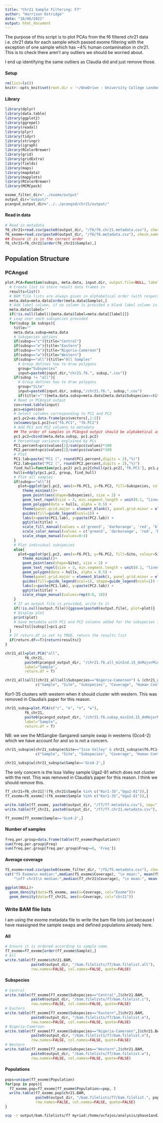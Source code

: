 ```yaml
---
title: "Chr21 Sample Filtering: F7"
author: "Harrison Ostridge"
date: "16/06/2021"
output: html_document
---
```


The purpose of this script  is to plot PCAs from the f6 filtered chr21 data i.e. chr21 data for each sample which passed exome filtering with the exception of one sample which has ~4% human contamination in chr21. This is to check there aren't any outliers we should be worried about.

I end up identifying the same outliers as Claudia did and just remove those.

#### Setup
```r
rm(list=ls())
knitr::opts_knit$set(root.dir = '~/OneDrive - University College London/Projects/Ostridge_PanAf/sample_filtering/chr21/') 
```

#### Library
```r
library(dplyr)
library(data.table)
library(ggplot2)
library(ggrepel)
library(readxl)
library(plyr)
library(tidyr)
library(stringr)
library(igraph)
library(RColorBrewer)
library(grid) 
library(gridExtra)
library(fields)
library(maps)
library(mapdata)
library(mapplots)
library(RColorBrewer)
library(MCMCpack)

exome_filter_dir="../exome/output"
output_dir="output/"
pcangsd_output_dir="../../pcangsd/chr21/output/"
```

#### Read in data

```r
# Read in metadata
f6_chr21=read.csv(paste0(output_dir, "/f6/f6.chr21.metadata.csv"), check.names = FALSE)
f6_exome=read.csv(paste0(output_dir, "/f6/f6.metadata.csv"), check.names = FALSE)
## Ensure it is in the correct order
f6_chr21=f6_chr21[order(f6_chr21$Sample),]
```

## Population Structure

### PCAngsd

```r
plot.PCA=function(subsps, meta.data, input.dir, output.file=NULL, label=NULL, return.df=FALSE){
  # Create list to store result data frames in
  results=list()
  # BAM file lists are always given in alphabetical order (with respect to sample name) so it is important to ensure the samples are in this order
  meta.data=meta.data[order(meta.data$Sample),]
  # Add label column, if no column is provided a blank label column is used
  meta.data$label=''
  if(!is.null(label)){meta.data$label=meta.data[[label]]}
  # Loop over each subspecies provided
  for(subsp in subsps){
    title=""
    meta.data.subsp=meta.data
    # Subspecies options
    if(subsp=="c"){title="Central"}
    if(subsp=="e"){title="Eastern"}
    if(subsp=="n"){title="Nigeria-Cameroon"}
    if(subsp=="w"){title="Western"}
    if(subsp=="all"){title="All Samples"
      # Group defines how to draw polygons
      group="Subspecies"
      input=paste0(input.dir,"chr21.f6.", subsp,".cov")}
    if(subsp != "all"){
      # Group defines how to draw polygons
      group="Site"
      input=paste0(input.dir, subsp,"/chr21.f6.", subsp,".cov")
      if(title!=""){meta.data.subsp=meta.data[meta.data$Subspecies==title,]}}
    # Read in PCAngsd output
    cov=read.table(input)
    pcs=eigen(cov)
    # Select columns corresponding to PC1 and PC2
    pc1.pc2=as.data.frame(pcs$vectors[,1:2])
    colnames(pc1.pc2)=c("f6.PC1", "f6.PC2")
    # Add PC1 and PC2 columns to metadata
    ## The order of samples in PCAngsd output should be alphabetical as the BAM file lists were written in this order
    pc1.pc2=cbind(meta.data.subsp, pc1.pc2)
    # Percentage variance explained by PCs
    PC1.percent=pcs$values[1]/sum(pcs$values)*100
    PC2.percent=pcs$values[2]/sum(pcs$values)*100
    # Plot
    PC1.lab=paste("PC1 (", round(PC1.percent,digits = 2),"%)")
    PC2.lab=paste("PC2 (", round(PC2.percent,digits = 2),"%)")
    find_hull=function(pc1.pc2) pc1.pc2[chull(pc1.pc2[,'f6.PC1'], pc1.pc2[,'f6.PC2']), ]
    hulls=ddply(pc1.pc2, group, find_hull)
    # Plot all samples
    if(subsp=="all"){
      plot=ggplot(pc1.pc2, aes(x=f6.PC1, y=f6.PC2, fill=Subspecies, colour=Subspecies, label = label)) +
        theme_minimal()+ 
        geom_point(aes(shape=Subspecies), size = 2) + 
        geom_text_repel(size = 3, min.segment.length = unit(0.1, "lines"), show.legend = FALSE) +
        geom_polygon(data = hulls, alpha = 0.5) + 
        theme(panel.grid.major = element_blank(), panel.grid.minor = element_blank(), legend.key.size = unit(0.4, "cm"), plot.title = element_text(hjust = 0.5)) +
        guides(fill=guide_legend(ncol=1)) + 
        labs(x=paste(PC1.lab), y=paste(PC2.lab)) + 
        ggtitle(title) +
        scale_fill_manual(values = c('green3', 'darkorange', 'red', 'blue')) +
        scale_color_manual(values = c('green3', 'darkorange', 'red', 'blue')) +
        scale_shape_manual(values=0:4)
    }
    # Plot individual subspecies
    else{
      plot=ggplot(pc1.pc2, aes(x=f6.PC1, y=f6.PC2, fill=Site, colour=Site, label = label)) +
        theme_minimal()+ 
        geom_point(aes(shape=Site), size = 2) + 
        geom_text_repel(size = 3, min.segment.length = unit(0.1, "lines"), show.legend = FALSE) +
        geom_polygon(data = hulls, alpha = 0.5) + 
        theme(panel.grid.major = element_blank(), panel.grid.minor = element_blank(), legend.key.size = unit(0.4, "cm"), plot.title = element_text(hjust = 0.5)) +
        guides(fill=guide_legend(ncol=1), shape=guide_legend(ncol=1)) + 
        labs(x=paste(PC1.lab), y=paste(PC2.lab)) + 
        ggtitle(title) +
        scale_shape_manual(values=rep(0:6, 10))
    }
    # If an output file is provided, write to it
    if(!is.null(output.file)){ggsave(paste0(output.file), plot=plot)}
    # Display plot
    print(plot)
    # Save metadata with PC1 and PC2 columns added for the subspecies in results list
    results[[subsp]]=pc1.pc2
  }
  # If return.df is set to TRUE, return the results list
  if(return.df==T){return(results)}
}
```

```r
chr21_all=plot.PCA("all", 
         f6_chr21,
         paste0(pcangsd_output_dir, "/chr21.f6.all_minInd.15_doMajorMinor.1_HWE.p.1e-3_snp.p.1e-6_minMAF.0.01/"),
         label="Sample",
         return.df = T)
```


```r
chr21_all$all[(chr21_all$all$Subspecies=="Nigeria-Cameroon") & (chr21_all$all$f6.PC2>0), 
              c("Sample", "Site", "Subspecies", "Coverage", "Human Contamination from Chr21")]
```

Kor1-35 clusters with western when it should cluster with western. This was removed in Claudia's paper for this reason. 

```r
chr21_subsp=plot.PCA(c("c", "e", "n", "w"), 
         f6_chr21,
         paste0(pcangsd_output_dir, "/chr21.f6.subsp_minInd.15_doMajorMinor.1_HWE.p.1e-3_snp.p.1e-6_minMAF.0.01/"),
         label="Sample",
         return.df = T)
```

NB: we see the MtSangbe-Sangaredi sample swap in westerns (Gco4-2) which we have account for and so is not a concern.

```r
chr21_subsp$e[chr21_subsp$e$Site=="Issa Valley" & chr21_subsp$e$f6.PC1<0, 
              c("Sample", "Site", "Subspecies", "Coverage", "Human Contamination from Chr21")]

chr21_subsp$w[chr21_subsp$w$Sample=='Gco4-2',]
```

The only concern is the Issa Valley sample Uga2-81 which does not cluster with the rest. This was removed in Claudia's paper for this reason. I think we should remove this.

```r
f7_chr21=f6_chr21[!(f6_chr21$Sample %in% c("Kor1-35","Uga2-81")),]
f7_exome=f6_exome[!(f6_exome$Sample %in% c("Kor1-35","Uga2-81")),]
```

```r
write.table(f7_exome, paste0(output_dir, "/f7/f7.metadata.csv"), sep=",", row.names=FALSE, col.names=TRUE, quote=FALSE)
write.table(f7_chr21, paste0(output_dir, "/f7/f7.chr21.metadata.csv"), sep=",", row.names=FALSE, col.names=TRUE, quote=FALSE)

f7_exome[f7_exome$Sample=='Gco4-2',]
```

#### Number of samples

```r
freq.per.group=data.frame(table(f7_exome$Population))
sum(freq.per.group$Freq)
sum(freq.per.group[freq.per.group$Freq>=8, 'Freq'])
```

#### Average coverage

```r
f5_exome=read.csv(paste0(exome_filter_dir, "/f5/f5.metadata.csv"), check.names = FALSE)
cat("f5 Exome\n median:",median(f5_exome$Coverage), "\n mean:", mean(f5_exome$Coverage),
    "\nf7 chr21\n median:",median(f7_chr21$Coverage), "\n mean:", mean(f7_chr21$Coverage))

ggplot(NULL)+
  geom_density(data=f5_exome, aes(x=Coverage, col="Exome"))+
  geom_density(data=f7_chr21, aes(x=Coverage, col="chr21"))
```

### Write BAM file lists

I am using the exome metadata file to write the bam file lists just because I have reassigned the sample swaps and defined populations already here.

#### All

```r
# Ensure it is ordered according to sample name
f7_exome=f7_exome[order(f7_exome$Sample),]
# All
write.table(f7_exome$chr21.BAM,
            paste0(output_dir, "/bam.filelists/f7/bam.filelist.all"),
            row.names=FALSE, col.names=FALSE, quote=FALSE)
```

#### Subspecies

```r
# Central
write.table(f7_exome[f7_exome$Subspecies=="Central",]$chr21.BAM, 
            paste0(output_dir, "/bam.filelists/f7/bam.filelist.c"),
            row.names=FALSE, col.names=FALSE, quote=FALSE)
# Eastern
write.table(f7_exome[f7_exome$Subspecies=="Eastern",]$chr21.BAM, 
            paste0(output_dir, "/bam.filelists/f7/bam.filelist.e"),
            row.names=FALSE, col.names=FALSE, quote=FALSE)
# Nigeria-Cameroon
write.table(f7_exome[f7_exome$Subspecies=="Nigeria-Cameroon",]$chr21.BAM, 
            paste0(output_dir, "/bam.filelists/f7/bam.filelist.n"),
            row.names=FALSE, col.names=FALSE, quote=FALSE)
# Western
write.table(f7_exome[f7_exome$Subspecies=="Western",]$chr21.BAM, 
            paste0(output_dir, "/bam.filelists/f7/bam.filelist.w"),
            row.names=FALSE, col.names=FALSE, quote=FALSE)
```

#### Populations

```r
pops=unique(f7_exome$Population)
for(pop in pops){
  f7_exome.pop=f7_exome[f7_exome$Population==pop, ]
  write.table(f7_exome.pop$chr21.BAM,
              paste0(output_dir, "/bam.filelists/f7/bam.filelist.", pop),
              row.names=FALSE, col.names=FALSE, quote=FALSE)
}
```

```bash
scp -r output/bam.filelists/f7 myriad:/home/ucfajos/analysis/phase1and2_chr21_analysis/angsd/bam.filelists/
```
